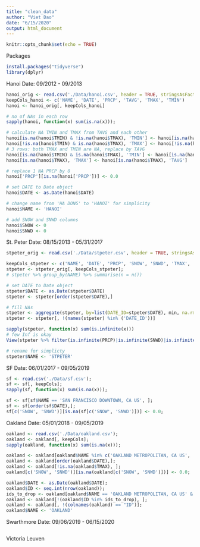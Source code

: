 ```yaml
---
title: "clean_data"
author: "Viet Dao"
date: "6/15/2020"
output: html_document
---
```


```r
knitr::opts_chunk$set(echo = TRUE)
```

Packages
```r
install.packages("tidyverse")
library(dplyr)
```

Hanoi
Date: 09/2012 - 09/2013
```r
hanoi_orig <- read.csv('./Data/hanoi.csv', header = TRUE, stringsAsFactors = FALSE)
keepCols_hanoi <- c('NAME', 'DATE', 'PRCP', 'TAVG', 'TMAX', 'TMIN')
hanoi <- hanoi_orig[, keepCols_hanoi]

# no of NAs in each row
sapply(hanoi, function(x) sum(is.na(x)));

# calculate NA TMIN and TMAX from TAVG and each other
hanoi[is.na(hanoi$TMIN) & !is.na(hanoi$TMAX), 'TMIN'] <- hanoi[is.na(hanoi$TMIN) & !is.na(hanoi$TMAX), 'TAVG']*2 - hanoi[is.na(hanoi$TMIN) & !is.na(hanoi$TMAX), 'TMAX']
hanoi[!is.na(hanoi$TMIN) & is.na(hanoi$TMAX), 'TMAX'] <- hanoi[!is.na(hanoi$TMIN) & is.na(hanoi$TMAX), 'TAVG']*2 - hanoi[!is.na(hanoi$TMIN) & is.na(hanoi$TMAX), 'TMIN']
# 3 rows: both TMAX and TMIN are NA, replace by TAVG
hanoi[is.na(hanoi$TMIN) & is.na(hanoi$TMAX), 'TMIN'] <- hanoi[is.na(hanoi$TMIN) & is.na(hanoi$TMAX), 'TAVG']
hanoi[is.na(hanoi$TMAX), 'TMAX'] <- hanoi[is.na(hanoi$TMAX), 'TAVG']

# replace 1 NA PRCP by 0
hanoi['PRCP'][is.na(hanoi['PRCP'])] <- 0.0

# set DATE to Date object
hanoi$DATE <- as.Date(hanoi$DATE)

# change name from 'HA DONG' to 'HANOI' for simplicity
hanoi$NAME <- 'HANOI'

# add SNOW and SNWD columns
hanoi$SNOW <- 0
hanoi$SNWD <- 0
```

St. Peter
Date: 08/15/2013 - 05/31/2017
```r
stpeter_orig <- read.csv('./Data/stpeter.csv', header = TRUE, stringsAsFactors = FALSE);

keepCols_stpeter <- c('NAME', 'DATE', 'PRCP', 'SNOW', 'SNWD', 'TMAX', 'TMIN');
stpeter <- stpeter_orig[, keepCols_stpeter];
# stpeter %>% group_by(NAME) %>% summarise(n = n())

# set DATE to Date object
stpeter$DATE <- as.Date(stpeter$DATE)
stpeter <- stpeter[order(stpeter$DATE),]

# fill NAs
stpeter <- aggregate(stpeter, by=list(DATE_ID=stpeter$DATE), min, na.rm = TRUE)
stpeter <- stpeter[, !(names(stpeter) %in% ('DATE_ID'))]

sapply(stpeter, function(x) sum(is.infinite(x)))
# few Inf is okay
View(stpeter %>% filter(is.infinite(PRCP)|is.infinite(SNWD)|is.infinite(TMAX)|is.infinite(TMIN)))

# rename for simplicty
stpeter$NAME <- 'STPETER'
```

SF 
Date: 06/01/2017 - 09/05/2019
```r
sf <- read.csv('./Data/sf.csv');
sf <- sf[, keepCols];
sapply(sf, function(x) sum(is.na(x)));

sf <- sf[sf$NAME == 'SAN FRANCISCO DOWNTOWN, CA US', ];
sf <- sf[order(sf$DATE),];
sf[c('SNOW', 'SNWD')][is.na(sf[c('SNOW', 'SNWD')])] <- 0.0;
```

Oakland
Date: 05/01/2018 - 09/05/2019
```r
oakland <- read.csv('./Data/oakland.csv');
oakland <- oakland[, keepCols];
sapply(oakland, function(x) sum(is.na(x)));

oakland <- oakland[oakland$NAME %in% c('OAKLAND METROPOLITAN, CA US', 'OAKLAND MUSEUM, CA US'),];
oakland <- oakland[order(oakland$DATE),];
oakland <- oakland[!is.na(oakland$TMAX), ];
oakland[c('SNOW', 'SNWD')][is.na(oakland[c('SNOW', 'SNWD')])] <- 0.0;

oakland$DATE <- as.Date(oakland$DATE);
oakland$ID <- seq.int(nrow(oakland));
ids_to_drop <- oakland[oakland$NAME == 'OAKLAND METROPOLITAN, CA US' & oakland$DATE > '2018-06-20',]$ID;
oakland <- oakland[!(oakland$ID %in% ids_to_drop), ];
oakland <- oakland[, !(colnames(oakland) == "ID")];
oakland$NAME <- 'OAKLAND'
```

Swarthmore
Date: 09/06/2019 - 06/15/2020
```r

```

Victoria
Leuven